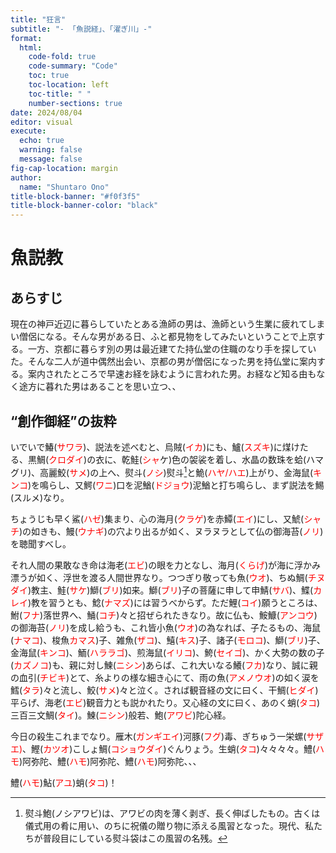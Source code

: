 ```yaml
---
title: "狂言"
subtitle: "- 「魚説経」、「濯ぎ川」-"
format: 
  html:
    code-fold: true
    code-summary: "Code"
    toc: true
    toc-location: left
    toc-title: " "
    number-sections: true
date: 2024/08/04
editor: visual
execute:
  echo: true
  warning: false
  message: false
fig-cap-location: margin
author:
  name: "Shuntaro Ono"
title-block-banner: "#f0f3f5"
title-block-banner-color: "black"
---
```


# 魚説教

## あらすじ

現在の神戸近辺に暮らしていたとある漁師の男は、漁師という生業に疲れてしまい僧侶になる。そんな男がある日、ふと都見物をしてみたいということで上京する。一方、京都に暮らす別の男は最近建てた持仏堂の住職のなり手を探していた。そんな二人が道中偶然出会い、京都の男が僧侶になった男を持仏堂に案内する。案内されたところで早速お経を詠むように言われた男。お経など知る由もなく途方に暮れた男はあることを思い立つ、、

## "創作御経"の抜粋

いでいで鰆(<span style="color:red;">サワラ</span>)、説法を述べむと、烏賊(<span style="color:red;">イカ</span>)にも、鱸(<span style="color:red;">スズキ</span>)に煤けたる、黒鯛(<span style="color:red;">クロダイ</span>)の衣に、乾鮭(<span style="color:red;">シャ</span>ケ)色の袈裟を着し、水晶の数珠を蛤(ハマグリ</span>)、高麗鮫(<span style="color:red;">サメ</span>)の上へ、熨斗(<span style="color:red;">ノシ</span>)熨斗[^1]と鮠(<span style="color:red;">ハヤ/ハエ</span>)上がり、金海鼠(<span style="color:red;">キンコ</span>)を鳴らし、又鰐(<span style="color:red;">ワニ</span>)口を泥鰌(<span style="color:red;">ドジョウ</span>)泥鰌と打ち鳴らし、まず説法を鯣(スルメ)なり。

[^1]: 熨斗鮑(ノシアワビ)は、アワビの肉を薄く剥ぎ、長く伸ばしたもの。古くは儀式用の肴に用い、のちに祝儀の贈り物に添える風習となった。現代、私たちが普段目にしている熨斗袋はこの風習の名残。

ちょうじも早く鯊(<span style="color:red;">ハゼ</span>)集まり、心の海月(<span style="color:red;">クラゲ</span>)を赤鱏(<span style="color:red;">エイ</span>)にし、又鯱(<span style="color:red;">シャチ</span>)の如きも、鰻(<span style="color:red;">ウナギ</span>)の穴より出るが如く、ヌラヌラとして仏の御海苔(<span style="color:red;">ノリ</span>)を聴聞すべし。

それ人間の果敢なき命は海老(<span style="color:red;">エビ</span>)の眼を力となし、海月(<span style="color:red;">くらげ</span>)が海に浮かみ漂うが如く、浮世を渡る人間世界なり。つつぎり敬っても魚(<span style="color:red;">ウオ</span>)、ちぬ鯛(<span style="color:red;">チヌダイ</span>)教主、鮭(<span style="color:red;">サケ</span>)鰤(<span style="color:red;">ブリ</span>)如来。鰤(<span style="color:red;">ブリ</span>)子の菩薩に申して申鯖(<span style="color:red;">サバ</span>)、鰈(<span style="color:red;">カレイ</span>)教を習うとも、鯰(<span style="color:red;">ナマズ</span>)には習うべからず。ただ鯉(<span style="color:red;">コイ</span>)願うところは、鮒(<span style="color:red;">フナ</span>)落世界へ、鯒(<span style="color:red;">コチ</span>)々と招ぜられたきなり。故に仏も、鮟鱇(<span style="color:red;">アンコウ</span>)の御海苔(<span style="color:red;">ノリ</span>)を成し給うも、これ皆小魚(<span style="color:red;">ウオ</span>)の為なれば、子たるもの、海鼠(<span style="color:red;">ナマコ</span>)、梭魚<span style="color:red;">カマス</span>)子、雑魚(<span style="color:red;">ザコ</span>)、鱚(<span style="color:red;">キス</span>)子、諸子(<span style="color:red;">モロコ</span>)、鰤(<span style="color:red;">ブリ</span>)子、金海鼠(<span style="color:red;">キンコ</span>)、鮞(<span style="color:red;">ハララゴ</span>)、煎海鼠(<span style="color:red;">イリコ</span>)、鮬(<span style="color:red;">セイゴ</span>)、かく大勢の数の子(<span style="color:red;">カズノコ</span>)も、親に対し鰊(<span style="color:red;">ニシン</span>)あらば、これ大いなる鱶(<span style="color:red;">フカ</span>)なり、誠に親の血引(<span style="color:red;">チビキ</span>)とて、糸よりの様な細き心にて、雨の魚(<span style="color:red;">アメノウオ</span>)の如く涙を鱈(<span style="color:red;">タラ</span>)々と流し、鮫(<span style="color:red;">サメ</span>)々と泣く。されば観音経の文に曰く、干鯛(<span style="color:red;">ヒダイ</span>)平らげ、海老(<span style="color:red;">エビ</span>)観音力とも説かれたり。又心経の文に曰く、あのく蛸(<span style="color:red;">タコ</span>)三百三文鯛(<span style="color:red;">タイ</span>)。鰊(<span style="color:red;">ニシン</span>)般若、鮑(<span style="color:red;">アワビ</span>)陀心経。

今日の殺生これまでなり。雁木(<span style="color:red;">ガンギエイ</span>)河豚(<span style="color:red;">フグ</span>)毒、ぎちゅう一栄螺(<span style="color:red;">サザエ)</span>、鰹(<span style="color:red;">カツオ</span>)こしょ鯛(<span style="color:red;">コショウダイ</span>)ぐんりょう。生蛸(<span style="color:red;">タコ</span>)々々々々。鱧(<span style="color:red;">ハモ</span>)阿弥陀、鱧(<span style="color:red;">ハモ</span>)阿弥陀、鱧(<span style="color:red;">ハモ</span>)阿弥陀、、、

鱧(<span style="color:red;">ハモ</span>)鮎(<span style="color:red;">アユ</span>)蛸(<span style="color:red;">タコ</span>)！

